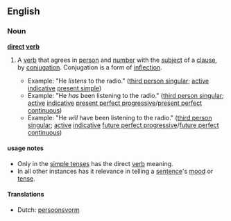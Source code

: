 ==English==

===Noun===
'''[[direct]] [[verb]]'''

# {{grammar}} A [[verb]] that agrees in [[person]] and [[number]] with the [[subject]] of a [[clause]], by [[conjugation]]. Conjugation is a form of [[inflection]].
#*Example: "He ''listens'' to the radio." ([[third person singular]]; [[active]] [[indicative]] [[present simple]])
#*Example: "He ''has'' been listening to the radio." ([[third person singular]]; [[active]] [[indicative]] [[present perfect progressive]]/[[present perfect continuous]])
#*Example: "He ''will'' have been listening to the radio." ([[third person singular]]; [[active]] [[indicative]] [[future perfect progressive]]/[[future perfect continuous]])

====usage notes====
* Only in the [[simple tense]]s has the direct [[verb]] meaning.
* In all other instances has it relevance in telling a [[sentence]]'s [[mood]] or [[tense]].

====Translations====
*Dutch: [[persoonsvorm]] {{m}}